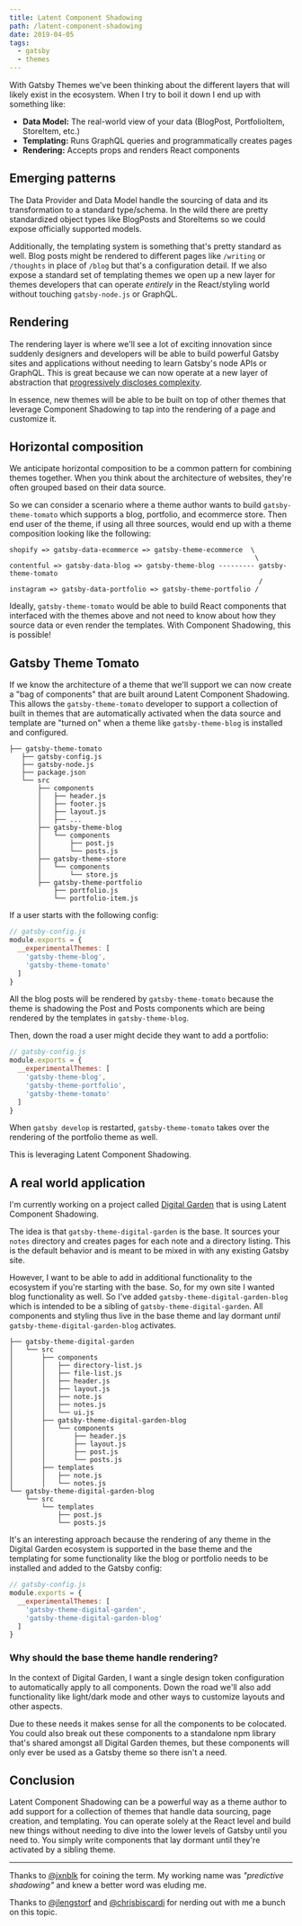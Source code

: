 ```yaml
---
title: Latent Component Shadowing
path: /latent-component-shadowing
date: 2019-04-05
tags:
  - gatsby
  - themes
---
```


With Gatsby Themes we've been thinking about the different layers that
will likely exist in the ecosystem. When I try to boil it down I end up
with something like:

- **Data Model:** The real-world view of your data (BlogPost, PortfolioItem, StoreItem, etc.)
- **Templating:** Runs GraphQL queries and programmatically creates pages
- **Rendering:** Accepts props and renders React components

## Emerging patterns

The Data Provider and Data Model handle the sourcing of data and its
transformation to a standard type/schema. In the wild there are pretty
standardized object types like BlogPosts and StoreItems so we could
expose officially supported models.

Additionally, the templating system is something that's pretty standard
as well. Blog posts might be rendered to different pages like `/writing`
or `/thoughts` in place of `/blog` but that's a configuration detail. If
we also expose a standard set of templating themes we open up a new layer
for themes developers that can operate _entirely_ in the React/styling
world without touching `gatsby-node.js` or GraphQL.

## Rendering

The rendering layer is where we'll see a lot of exciting innovation since
suddenly designers and developers will be able to build powerful Gatsby
sites and applications without needing to learn Gatsby's node APIs or
GraphQL. This is great because we can now operate at a new layer of abstraction
that [progressively discloses complexity](https://lengstorf.com/progressive-disclosure-of-complexity/).

In essence, new themes will be able to be built on top of other themes
that leverage Component Shadowing to tap into the rendering of a page
and customize it.

## Horizontal composition

We anticipate horizontal composition to be a common pattern for combining
themes together. When you think about the architecture of websites, they're
often grouped based on their data source.

So we can consider a scenario where a theme author wants to build `gatsby-theme-tomato`
which supports a blog, portfolio, and ecommerce store. Then end user of
the theme, if using all three sources, would end up with a theme composition
looking like the following:

```
shopify => gatsby-data-ecommerce => gatsby-theme-ecommerce  \
                                                             \
contentful => gatsby-data-blog => gatsby-theme-blog --------- gatsby-theme-tomato
                                                              /
instagram => gatsby-data-portfolio => gatsby-theme-portfolio /
```

Ideally, `gatsby-theme-tomato` would be able to build React components that
interfaced with the themes above and not need to know about how they source
data or even render the templates. With Component Shadowing, this is possible!

## Gatsby Theme Tomato

If we know the architecture of a theme that we'll support we can
now create a "bag of components" that are built around Latent Component Shadowing. This
allows the `gatsby-theme-tomato` developer to support a collection of built in themes
that are automatically activated when the data source and template are "turned on"
when a theme like `gatsby-theme-blog` is installed and configured.

```
├── gatsby-theme-tomato
   ├── gatsby-config.js
   ├── gatsby-node.js
   ├── package.json
   └── src
       ├── components
       │   ├── header.js
       │   ├── footer.js
       │   ├── layout.js
       │   ├── ...
       ├── gatsby-theme-blog
       │   └── components
       │       ├── post.js
       │       └── posts.js
       ├── gatsby-theme-store
       │   └── components
       │       └── store.js
       ├── gatsby-theme-portfolio
           ├── portfolio.js
           └── portfolio-item.js
```

If a user starts with the following config:

```js
// gatsby-config.js
module.exports = {
  __experimentalThemes: [
    'gatsby-theme-blog',
    'gatsby-theme-tomato'
  ]
}
```

All the blog posts will be rendered by `gatsby-theme-tomato` because the theme is
shadowing the Post and Posts components which are being rendered by the templates
in `gatsby-theme-blog`.

Then, down the road a user might decide they want to add a portfolio:

```js
// gatsby-config.js
module.exports = {
  __experimentalThemes: [
    'gatsby-theme-blog',
    'gatsby-theme-portfolio',
    'gatsby-theme-tomato'
  ]
}
```

When `gatsby develop` is restarted, `gatsby-theme-tomato` takes over the
rendering of the portfolio theme as well.

This is leveraging Latent Component Shadowing.

## A real world application

I'm currently working on a project called
[Digital Garden](https://github.com/johno/digital-garden) that is using
Latent Component Shadowing.

The idea is that `gatsby-theme-digital-garden` is the base. It sources your
`notes` directory and creates pages for each note and a directory listing.
This is the default behavior and is meant to be mixed in with any existing
Gatsby site.

However, I want to be able to add in additional functionality to the ecosystem
if you're starting with the base. So, for my own site I wanted blog functionality
as well. So I've added `gatsby-theme-digital-garden-blog` which is intended to be
a sibling of `gatsby-theme-digital-garden`. All components and styling thus live
in the base theme and lay dormant _until_ `gatsby-theme-digital-garden-blog`
activates.

```
├── gatsby-theme-digital-garden
│   └── src
│       ├── components
│       │   ├── directory-list.js
│       │   ├── file-list.js
│       │   ├── header.js
│       │   ├── layout.js
│       │   ├── note.js
│       │   ├── notes.js
│       │   └── ui.js
│       ├── gatsby-theme-digital-garden-blog
│       │   └── components
│       │       ├── header.js
│       │       ├── layout.js
│       │       ├── post.js
│       │       └── posts.js
│       ├── templates
│       │   ├── note.js
│       │   └── notes.js
└── gatsby-theme-digital-garden-blog
    └── src
        └── templates
            ├── post.js
            └── posts.js
```

It's an interesting approach because the rendering of any theme in the Digital
Garden ecosystem is supported in the base theme and the templating for some
functionality like the blog or portfolio needs to be installed and added to
the Gatsby config:

```js
// gatsby-config.js
module.exports = {
  __experimentalThemes: [
    'gatsby-theme-digital-garden',
    'gatsby-theme-digital-garden-blog'
  ]
}
```

### Why should the base theme handle rendering?

In the context of Digital Garden, I want a single design token configuration to
automatically apply to all components. Down the road we'll also add functionality
like light/dark mode and other ways to customize layouts and other aspects.

Due to these needs it makes sense for all the components to be colocated. You could
also break out these components to a standalone npm library that's shared amongst
all Digital Garden themes, but these components will only ever be used as a Gatsby
theme so there isn't a need.

## Conclusion

Latent Component Shadowing can be a powerful way as a theme author to add support for a collection
of themes that handle data sourcing, page creation, and templating. You can operate
solely at the React level and build new things without needing to dive into the lower
levels of Gatsby until you need to. You simply write components that lay dormant until
they're activated by a sibling theme.

---

Thanks to [@jxnblk](https://twitter.com/jxnblk) for coining the term.
My working name was _"predictive shadowing"_ and knew a better word
was eluding me.

Thanks to [@jlengstorf](https://twitter.com/jlengstorf) and
[@chrisbiscardi](https://twitter.com/chrisbiscardi) for nerding out
with me a bunch on this topic.
